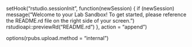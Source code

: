 setHook("rstudio.sessionInit", function(newSession) {
  if (newSession)
    message("Welcome to your Lab Sandbox! To get started, please reference the README.rd file on the right side of your screen.")
    rstudioapi::previewRd("README.rd")
}, action = "append")

options(rpubs.upload.method = "internal")

